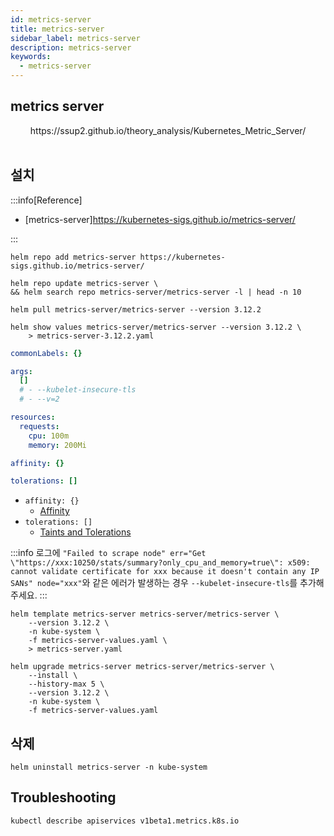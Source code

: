 ```yaml
---
id: metrics-server
title: metrics-server
sidebar_label: metrics-server
description: metrics-server
keywords:
  - metrics-server
---
```



## metrics server

<center>
	<Image img={require("@site/static/img/mlops/monitoring/metrics-server.png")} width={750} />
</center>
<center>https://ssup2.github.io/theory_analysis/Kubernetes_Metric_Server/</center>
<br />

## 설치

:::info[Reference]

- [metrics-server]https://kubernetes-sigs.github.io/metrics-server/

:::

```shell
helm repo add metrics-server https://kubernetes-sigs.github.io/metrics-server/
```

```shell
helm repo update metrics-server \
&& helm search repo metrics-server/metrics-server -l | head -n 10
```

```shell
helm pull metrics-server/metrics-server --version 3.12.2
```

```shell
helm show values metrics-server/metrics-server --version 3.12.2 \
    > metrics-server-3.12.2.yaml
```

```yaml title="metrics-server-values.yaml"
commonLabels: {}

args:
  []
  # - --kubelet-insecure-tls
  # - --v=2

resources:
  requests:
    cpu: 100m
    memory: 200Mi

affinity: {}

tolerations: []
```

- `affinity: {}`
  - [Affinity](/docs/mlops/kubernetes/scheduling/affinity.mdx)
- `tolerations: []`
  - [Taints and Tolerations](/docs/mlops/kubernetes/scheduling/taint-toleration.mdx)

:::info
로그에 `"Failed to scrape node" err="Get \"https://xxx:10250/stats/summary?only_cpu_and_memory=true\": x509: cannot validate certificate for xxx because it doesn't contain any IP SANs" node="xxx"`와 같은 에러가 발생하는 경우 `--kubelet-insecure-tls`를 추가해주세요.
:::

```shell
helm template metrics-server metrics-server/metrics-server \
    --version 3.12.2 \
    -n kube-system \
    -f metrics-server-values.yaml \
    > metrics-server.yaml
```

```shell
helm upgrade metrics-server metrics-server/metrics-server \
    --install \
    --history-max 5 \
    --version 3.12.2 \
    -n kube-system \
    -f metrics-server-values.yaml
```

## 삭제

```shell
helm uninstall metrics-server -n kube-system
```

## Troubleshooting

```shell
kubectl describe apiservices v1beta1.metrics.k8s.io
```
